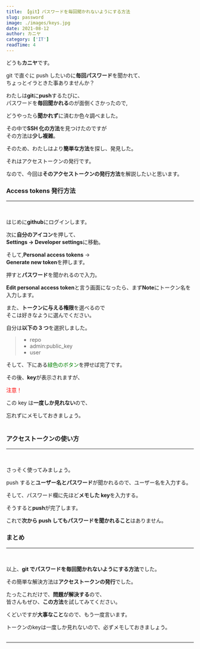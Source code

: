 ```yaml
---
title: 【git】パスワードを毎回聞かれないようにする方法
slug: password
image: ./images/keys.jpg
date: 2021-08-12
author: カニヤ
category: ['IT']
readTime: 4
---
```


どうも**カニヤ**です。

git で直ぐに push したいのに**毎回パスワード**を聞かれて、<br/>
ちょっとイラときた事ありませんか？

わたしは**git**に**push**するたびに、<br/>
パスワードを**毎回聞かれる**のが面倒くさかったので,

どうやったら**聞かれず**に済むか色々調べました。

その中で**SSH 化の方法**を見つけたのですが<br/>
その方法は**少し複雑**。

そのため、わたしはより**簡単な方法**を探し、発見した。

それは<span className="line line-yellow">アクセストークンの発行</span>です。

なので、今回は**そのアクセストークンの発行方法**を解説したいと思います。

### Access tokens 発行方法

---

<br />

はじめに**github**にログインします。

次に**自分のアイコン**を押して、<br/>
**Settings → Developer settings**に移動。

そして,**Personal access tokens** →<br/>
**Generate new token**を押します。

押すと**パスワード**を聞かれるので入力。

**Edit personal access token**と言う画面になったら、まず**Note**にトークン名を入力します。

また、**トークンに与える権限**を選べるので<br/>
そこは好きなように選んでください。

自分は**以下の 3 つ**を選択しました。

<blockquote display="info">

- repo
- admin:public_key
- user

</blockquote>

そして、下にある<font color="green">緑色のボタン</font>を押せば完了です。

その後、**key**が表示されますが、

<font color="red">注意！</font>

この key は**一度しか見れない**ので、

<span className="line line-yellow">忘れずにメモしておきましょう。</span>
<br />
<br />

### アクセストークンの使い方

---

<br />

さっそく使ってみましょう。

push すると**ユーザー名とパスワード**が聞かれるので、ユーザー名を入力する。

そして、パスワード欄に先ほど**メモした key**を入力する。

そうすると**push**が完了します。

これで**次から push してもパスワードを聞かれること**はありません。

### まとめ

---

<br />

以上、**git でパスワードを毎回聞かれないようにする方法**でした。

その簡単な解決方法は**アクセストークンの発行**でした。

たったこれだけで、**問題が解決する**ので、<br/>
皆さんもぜひ、**この方法**を試してみてください。

くどいですが**大事なこと**なので、もう一度言います。

<span className="line line-yellow">
  トークンのkeyは一度しか見れないので、必ずメモしておきましょう。
</span>
<br />
<br />

---
